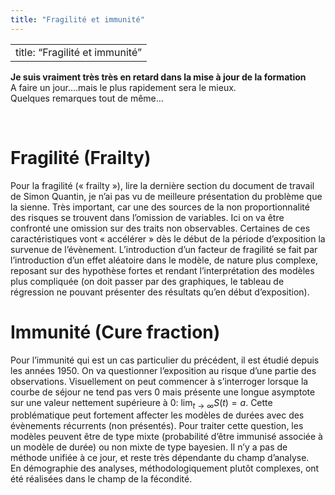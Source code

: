 ---
title: "Fragilité et immunité"
---

---
title: "Fragilité et immunité"
---

**Je suis vraiment très très en retard dans la mise à jour de la formation**    
A faire un jour….mais le plus rapidement sera le mieux.  
Quelques remarques tout de même...

<br>

# Fragilité (Frailty)
Pour la fragilité (« frailty »), lire la dernière section du document de travail de Simon Quantin, je n’ai pas vu de meilleure présentation du problème que la sienne. Très important, car une des sources de la non proportionnalité des risques se trouvent dans l’omission de variables. Ici on va être confronté une omission sur des traits non observables. Certaines de ces caractéristiques vont « accélérer » dès le début de la période d’exposition la survenue de l’évènement. L’introduction d’un facteur de fragilité se fait par l’introduction d’un effet aléatoire dans le modèle, de nature plus complexe, reposant sur des hypothèse fortes et rendant l’interprétation des modèles plus compliquée (on doit passer par des graphiques, le tableau de régression ne pouvant  présenter des résultats qu'en début d’exposition).    


# Immunité (Cure fraction)
Pour l’immunité qui est un cas particulier du précédent, il est étudié depuis les années 1950. On va questionner l’exposition au risque d’une partie des observations. Visuellement on peut commencer à s'interroger lorsque la courbe de séjour ne tend pas vers 0 mais présente une longue asymptote sur une valeur nettement supérieure à 0: $\lim_{t \to \infty}S(t)=a$. Cette problématique peut fortement affecter les modèles de durées avec des évènements récurrents (non présentés). Pour traiter cette question, les modèles peuvent être de type mixte (probabilité d'être immunisé associée à un modèle de durée) ou non mixte de type bayesien. Il n’y a pas de méthode unifiée à ce jour, et reste très dépendante du champ d’analyse.  
En démographie des analyses, méthodologiquement plutôt complexes, ont été réalisées dans le champ de la fécondité.

